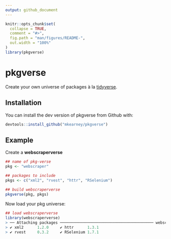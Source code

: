 ```yaml
---
output: github_document
---
```


<!-- README.md is generated from README.Rmd. Please edit that file -->

```r
knitr::opts_chunk$set(
  collapse = TRUE,
  comment = "#>",
  fig.path = "man/figures/README-",
  out.width = "100%"
)
library(pkgverse)
```
# pkgverse

Create your own universe of packages à la [tidyverse](https://github.com/tidyverse/tidyverse).

## Installation

You can install the dev version of pkgverse from Github with:

``` r
devtools::install_github("mkearney/pkgverse")
```

## Example

Create a **webscraperverse**

```r
## name of pkg-verse
pkg <- "webscraper"

## packages to include
pkgs <- c("xml2", "rvest", "httr", "RSelenium")

## build webscraperverse
pkgverse(pkg, pkgs)
```

Now load your pkg universe:

```r
## load webscraperverse
library(webscraperverse)
> ── Attaching packages ───────────────────────────────────────── webscraperverse 0.0.1 ──
> ✔ xml2      1.2.0     ✔ httr      1.3.1
> ✔ rvest     0.3.2     ✔ RSelenium 1.7.1
```
